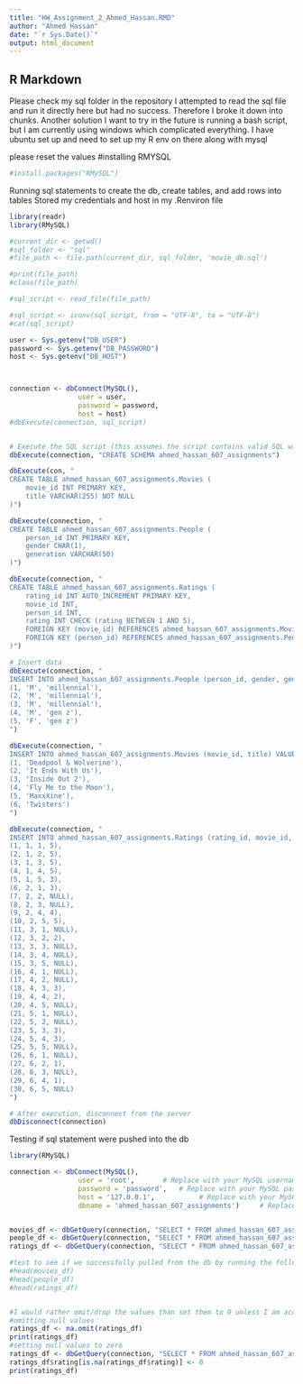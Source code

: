 ```yaml
---
title: "HW_Assignment_2_Ahmed_Hassan.RMD"
author: "Ahmed Hassan"
date: "`r Sys.Date()`"
output: html_document
---
```


## R Markdown

Please check my sql folder in the repository
I attempted to read the sql file and run it directly here but had no success. 
Therefore I broke it down into chunks. 
Another solution I want to try in the future is running a bash script, 
but I am currently using windows which complicated everything. I have ubuntu set up 
and need to set up my R env on there along with mysql

please reset the values 
#installing RMYSQL
```r
#install.packages("RMySQL")
```
Running sql statements to create the db, create tables, and add rows into tables
Stored my credentials and host in my .Renviron file
```r
library(readr) 
library(RMySQL)

#current_dir <- getwd()
#sql_folder <- "sql"
#file_path <- file.path(current_dir, sql_folder, 'movie_db.sql')

#print(file_path)
#class(file_path)

#sql_script <- read_file(file_path)

#sql_script <- iconv(sql_script, from = "UTF-8", to = "UTF-8")  
#cat(sql_script)

user <- Sys.getenv("DB_USER")
password <- Sys.getenv("DB_PASSWORD")
host <- Sys.getenv("DB_HOST")



connection <- dbConnect(MySQL(), 
                 user = user, 
                 password = password, 
                 host = host)
#dbExecute(connection, sql_script)


# Execute the SQL script (this assumes the script contains valid SQL with statements like CREATE DATABASE, etc.)
dbExecute(connection, "CREATE SCHEMA ahmed_hassan_607_assignments")

dbExecute(con, "
CREATE TABLE ahmed_hassan_607_assignments.Movies (
    movie_id INT PRIMARY KEY,
    title VARCHAR(255) NOT NULL
)")

dbExecute(connection, "
CREATE TABLE ahmed_hassan_607_assignments.People (
    person_id INT PRIMARY KEY,
    gender CHAR(1),
    generation VARCHAR(50)
)")

dbExecute(connection, "
CREATE TABLE ahmed_hassan_607_assignments.Ratings (
    rating_id INT AUTO_INCREMENT PRIMARY KEY,
    movie_id INT,
    person_id INT,
    rating INT CHECK (rating BETWEEN 1 AND 5),
    FOREIGN KEY (movie_id) REFERENCES ahmed_hassan_607_assignments.Movies(movie_id),
    FOREIGN KEY (person_id) REFERENCES ahmed_hassan_607_assignments.People(person_id)
)")

# Insert data
dbExecute(connection, "
INSERT INTO ahmed_hassan_607_assignments.People (person_id, gender, generation) VALUES
(1, 'M', 'millennial'),
(2, 'M', 'millennial'),
(3, 'M', 'millennial'),
(4, 'M', 'gen z'),
(5, 'F', 'gen z')
")

dbExecute(connection, "
INSERT INTO ahmed_hassan_607_assignments.Movies (movie_id, title) VALUES
(1, 'Deadpool & Wolverine'),
(2, 'It Ends With Us'),
(3, 'Inside Out 2'),
(4, 'Fly Me to the Moon'),
(5, 'MaxxXine'),
(6, 'Twisters')
")

dbExecute(connection, "
INSERT INTO ahmed_hassan_607_assignments.Ratings (rating_id, movie_id, person_id, rating) VALUES
(1, 1, 1, 5),
(2, 1, 2, 5),
(3, 1, 3, 5),
(4, 1, 4, 5),
(5, 1, 5, 3),
(6, 2, 1, 3),
(7, 2, 2, NULL),
(8, 2, 3, NULL),
(9, 2, 4, 4),
(10, 2, 5, 5),
(11, 3, 1, NULL),
(12, 3, 2, 2),
(13, 3, 3, NULL),
(14, 3, 4, NULL),
(15, 3, 5, NULL),
(16, 4, 1, NULL),
(17, 4, 2, NULL),
(18, 4, 3, 3),
(19, 4, 4, 2),
(20, 4, 5, NULL),
(21, 5, 1, NULL),
(22, 5, 2, NULL),
(23, 5, 3, 3),
(24, 5, 4, 3),
(25, 5, 5, NULL),
(26, 6, 1, NULL),
(27, 6, 2, 1),
(28, 6, 3, NULL),
(29, 6, 4, 1),
(30, 6, 5, NULL)
")

# After execution, disconnect from the server
dbDisconnect(connection)
```


Testing if sql statement were pushed into the db

```r
library(RMySQL)

connection <- dbConnect(MySQL(), 
                 user = 'root',       # Replace with your MySQL username
                 password = 'password',   # Replace with your MySQL password
                 host = '127.0.0.1',           # Replace with your MySQL host (e.g., 'localhost')
                 dbname = 'ahmed_hassan_607_assignments')     # Replace with your MySQL database name


movies_df <- dbGetQuery(connection, "SELECT * FROM ahmed_hassan_607_assignments.Movies")
people_df <- dbGetQuery(connection, "SELECT * FROM ahmed_hassan_607_assignments.People")
ratings_df <- dbGetQuery(connection, "SELECT * FROM ahmed_hassan_607_assignments.Ratings")

#test to see if we successfully pulled from the db by running the following lines below
#head(movies_df)
#head(people_df)
#head(ratings_df)


#I would rather omit/drop the values than set them to 0 unless I am accounting for how many people didnt see the movie
#omitting null values
ratings_df <- na.omit(ratings_df)
print(ratings_df)
#setting null values to zero
ratings_df <- dbGetQuery(connection, "SELECT * FROM ahmed_hassan_607_assignments.Ratings")
ratings_df$rating[is.na(ratings_df$rating)] <- 0 
print(ratings_df)

```
